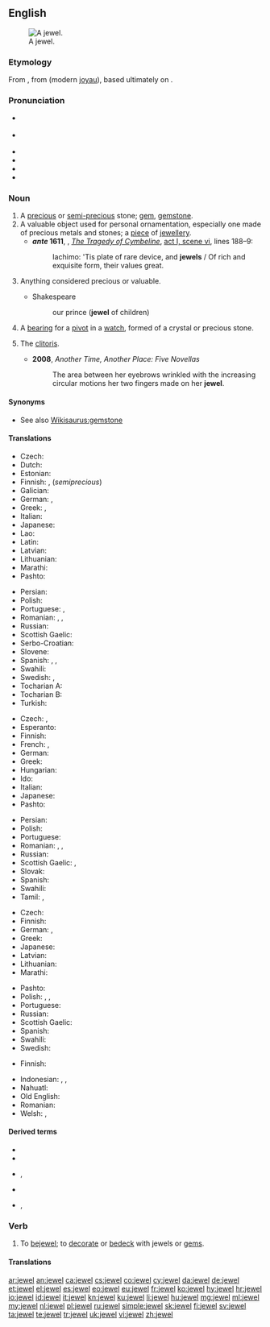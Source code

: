 {{wikipedia}}
{{also|Jewel}}
==English==
[[Image:Hope Diamond.jpg|thumb|right|A jewel.]]

===Etymology===
From {{etyl|xno|en}} {{m|fro|juel}}, from {{etyl|fro|en}} {{m|fro|jouel}} (modern [[joyau]]), based ultimately on {{etyl|la|en}} {{m|la|iocus||joke, jest}}.

===Pronunciation===
* {{a|RP|US}} {{IPA|/ˈdʒuːəl/|/ˈdʒʊːəl/|lang=en}}
* {{a|Canada|US}} {{IPA|/dʒul/|/ˈdʒuwl̩/|lang=en}}
* {{audio|en-us-jewel.ogg|Audio (US)|lang=en}}
* {{rhymes|uːl|lang=en}}
* {{homophones|lang=en|joule}}
* {{rhymes|ʊəl|lang=en}}

===Noun===
{{en-noun}}

# A [[precious]] or [[semi-]][[precious]] stone; [[gem]], [[gemstone]].
# A valuable object used for personal ornamentation, especially one made of precious metals and stones; a [[piece]] of [[jewellery]].
#* '''''ante'' 1611''', {{w|William Shakespeare}}, ''[[w:Cymbeline|The Tragedy of Cymbeline]]'', [[s:The Tragedy of Cymbeline#SCENE VI. The same. Another room in the palace.|act I, scene vi]], lines 188–9:
#*: Iachimo: 'Tis plate of rare device, and '''jewels''' / Of rich and exquisite form, their values great.
# {{lb|en|figuratively}} Anything considered precious or valuable.
#: {{ux|en|Galveston was the '''jewel''' of Texas prior to the hurricane.}}
#* Shakespeare
#*: our prince ('''jewel''' of children)
# A [[bearing]] for a [[pivot]] in a [[watch]], formed of a crystal or precious stone.
# {{lb|en|slang}} The [[clitoris]].
#* '''2008''', ''Another Time, Another Place: Five Novellas''
#*: The area between her eyebrows wrinkled with the increasing circular motions her two fingers made on her '''jewel'''.

====Synonyms====
* See also [[Wikisaurus:gemstone]]

====Translations====
{{trans-top|gemstone}}
* Czech: {{t+|cs|drahokam}}
* Dutch: {{t+|nl|juweel|n}}
* Estonian: {{t|et|kalliskivi}}
* Finnish: {{t+|fi|jalokivi}}, {{t+|fi|korukivi}} (''semiprecious'')
* Galician: {{t+|gl|xoia|f}}
* German: {{t+|de|Edelstein|m}}, {{t+|de|Juwel|n|m}}
* Greek: {{t+|el|πετράδι|n}}, {{t+|el|πολύτιμος λίθος|m}}
* Italian: {{t+|it|gemma|f}}
* Japanese: {{t+|ja|宝石|tr=hōseki|sc=Jpan}}
* Lao: {{t-needed|lo}}
* Latin: {{t|la|gemma|f}}
* Latvian: {{t|lv|dārgakmens|m}}
* Lithuanian: {{t|lt|brangakmenis|m}}
* Marathi: {{t|mr|रत्न|sc=Deva}}
* Pashto: {{t+|ps|غمی|m|tr=ghamai}}
{{trans-mid}}
* Persian: {{t+|fa|گوهر|tr=gohar|sc=fa-Arab}}
* Polish: {{t+|pl|klejnot|m}}
* Portuguese: {{t+|pt|joia|f}}, {{t+|pt|gema|f}}
* Romanian: {{t+|ro|nestemată|f}}, {{t|ro|nestemate|f-p}}, {{t|ro|pietre scumpe|f-p}}
* Russian: {{t+|ru|драгоце́нный ка́мень|m}}
* Scottish Gaelic: {{t|gd|seud|m}}
* Serbo-Croatian: {{t|sh|dragulje}}
* Slovene: {{t+|sl|dragulj|m}}
* Spanish: {{t+|es|gema|f}}, {{t+|es|joya|f}}, {{t+|es|alhaja|f}}
* Swahili: {{t|sw|johari|c9|c10}}
* Swedish: {{t+|sv|juvel|c}}, {{t+|sv|ädelsten|c}}
* Tocharian A: {{t|xto|wmār}}
* Tocharian B: {{t|txb|wamer}}
* Turkish: {{t+|tr|mücevher}}
{{trans-bottom}}

{{trans-top|valuable object for ornamentation}}
* Czech: {{t+|cs|šperk|m}}, {{t|cs|klenot|m}}
* Esperanto: {{t|eo|juvelo}}
* Finnish: {{t+|fi|koru}}
* French: {{t+|fr|joyau|m}}, {{t+|fr|bijou}}
* German: {{t+|de|Schmuckstück|n}}
* Greek: {{t+|el|κόσμημα|n}}
* Hungarian: {{t+|hu|ékszer}}
* Ido: {{t+|io|juvelo}}
* Italian: {{t|it|gioello|m}}
* Japanese: {{t|ja|宝飾|tr=hōshoku|sc=Jpan}}
* Pashto: {{t|ps|ګاڼه|f|tr=gānna}}
{{trans-mid}}
* Persian: {{t+|fa|زیور|tr=zivar|sc=fa-Arab}}
* Polish: {{t+|pl|klejnot|m}}
* Portuguese: {{t+|pt|joia|f}}
* Romanian: {{t+|ro|bijuterie|f}}, {{t|ro|bijuterii|f-p}}, {{t|ro|giuvaeruri|n-p}}
* Russian: {{t+|ru|драгоце́нность|f}}
* Scottish Gaelic: {{t|gd|seud|m}}, {{t|gd|àilleag|m}}
* Slovak: {{t|sk|klenot}}
* Spanish: {{t+|es|joya|f}}
* Swahili: {{t|sw|johari|c9|c10}}
* Tamil: {{t+|ta|நகை|sc=Taml}}, {{t+|ta|ஆபரணம்|sc=Taml}}
{{trans-bottom}}

{{trans-top|anything considered precious or valuable}}
* Czech: {{t|cs|klenot|m}}
* Finnish: {{t+|fi|helmi}}
* German: {{t+|de|Juwel|n|m}}, {{t+|de|Kleinod|n}}
* Greek: {{t+|el|κόσμημα|n}}
* Japanese: {{t+|ja|宝|tr=takara|sc=Jpan}}
* Latvian: {{t|lv|dārgums|m}}
* Lithuanian: {{t|lt|brangenybė}}
* Marathi: {{t|mr|रत्न|sc=Deva}}
{{trans-mid}}
* Pashto: {{t|ps|ګران|m|tr=grān}}
* Polish: {{t+|pl|skarb|m}}, {{t+|pl|perła|f}}, {{t+|pl|klejnot|m}}
* Portuguese: {{t+|pt|joia|f}}
* Russian: {{t+|ru|драгоце́нность|f}}
* Scottish Gaelic: {{t|gd|àilleag|m}}
* Spanish: {{t+|es|joya|f}}
* Swahili: {{t|sw|johari|c9|c10}}
* Swedish: {{t+|sv|juvel}}
{{trans-bottom}}

{{trans-top|bearing for a pivot in watch}}
* Finnish: {{t+|fi|kivi}}
{{trans-mid}}
{{trans-bottom}}

{{checktrans-top}}
* Indonesian: {{t-check|id|permata}}, {{t-check|id|jauhar}}, {{t-check|id|ratna}}
* Nahuatl: {{t-check|nah|cozcapantica}}
* Old English: {{t-check|ang|sigel|alt=siġel|n}}
* Romanian: {{t+check|ro|giuvaier|n}}
* Welsh: {{t-check|cy|gem}}, {{t-check|cy|tlws|m}}
{{trans-bottom}}

====Derived terms====
{{der-top}}
* {{l|en|bejewel}}
* {{l|en|jewel in the crown}}
* {{l|en|jeweler}}, {{l|en|jeweller}}
{{der-mid}}
* {{l|en|jewelled}}
* {{l|en|jewellery}}, {{l|en|jewelry}}
{{der-bottom}}

===Verb===
{{en-verb|jewels|jewelling|pres_ptc2=jeweling|jewelled|past2=jeweled}}

# To [[bejewel]]; to [[decorate]] or [[bedeck]] with jewels or [[gem]]s.

====Translations====
{{trans-see|decorate or bedeck with jewels or gems|bejewel}}

[[ar:jewel]]
[[an:jewel]]
[[ca:jewel]]
[[cs:jewel]]
[[co:jewel]]
[[cy:jewel]]
[[da:jewel]]
[[de:jewel]]
[[et:jewel]]
[[el:jewel]]
[[es:jewel]]
[[eo:jewel]]
[[eu:jewel]]
[[fr:jewel]]
[[ko:jewel]]
[[hy:jewel]]
[[hr:jewel]]
[[io:jewel]]
[[id:jewel]]
[[it:jewel]]
[[kn:jewel]]
[[ku:jewel]]
[[li:jewel]]
[[hu:jewel]]
[[mg:jewel]]
[[ml:jewel]]
[[my:jewel]]
[[nl:jewel]]
[[pl:jewel]]
[[ru:jewel]]
[[simple:jewel]]
[[sk:jewel]]
[[fi:jewel]]
[[sv:jewel]]
[[ta:jewel]]
[[te:jewel]]
[[tr:jewel]]
[[uk:jewel]]
[[vi:jewel]]
[[zh:jewel]]